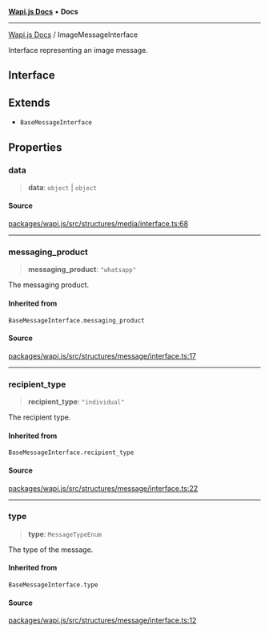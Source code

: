 [**Wapi.js Docs**](../README.mdx) • **Docs**

***

[Wapi.js Docs](../globals.mdx) / ImageMessageInterface

Interface representing an image message.

## Interface

## Extends

- `BaseMessageInterface`

## Properties

### data

> **data**: `object` \| `object`

#### Source

[packages/wapi.js/src/structures/media/interface.ts:68](https://github.com/sarthakjdev/wapi.js/packages/wapi.js/src/structures/media/interface.ts?at=55950734d72fca04a6c87f7236ee551d251cec7e#line=68)

***

### messaging\_product

> **messaging\_product**: `"whatsapp"`

The messaging product.

#### Inherited from

`BaseMessageInterface.messaging_product`

#### Source

[packages/wapi.js/src/structures/message/interface.ts:17](https://github.com/sarthakjdev/wapi.js/packages/wapi.js/src/structures/message/interface.ts?at=55950734d72fca04a6c87f7236ee551d251cec7e#line=17)

***

### recipient\_type

> **recipient\_type**: `"individual"`

The recipient type.

#### Inherited from

`BaseMessageInterface.recipient_type`

#### Source

[packages/wapi.js/src/structures/message/interface.ts:22](https://github.com/sarthakjdev/wapi.js/packages/wapi.js/src/structures/message/interface.ts?at=55950734d72fca04a6c87f7236ee551d251cec7e#line=22)

***

### type

> **type**: `MessageTypeEnum`

The type of the message.

#### Inherited from

`BaseMessageInterface.type`

#### Source

[packages/wapi.js/src/structures/message/interface.ts:12](https://github.com/sarthakjdev/wapi.js/packages/wapi.js/src/structures/message/interface.ts?at=55950734d72fca04a6c87f7236ee551d251cec7e#line=12)
